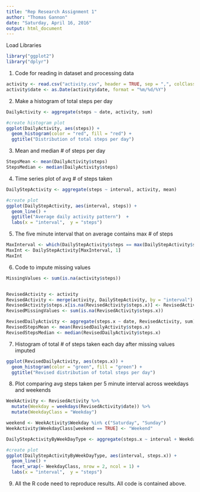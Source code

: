 ---
title: "Rep Research Assignment 1"
author: "Thomas Gannon"
date: "Saturday, April 16, 2016"
output: html_document
---

Load Libraries
```{r, warning = FALSE, message = FALSE}
library("ggplot2")
library("dplyr")
```

1. Code for reading in dataset and processing data
```{r, warning = FALSE, message = FALSE}
activity <- read.csv("activity.csv", header = TRUE, sep = ",", colClasses = c("numeric","character","numeric"))
activity$date <- as.Date(activity$date, format = "%m/%d/%Y")
```


2. Make a histogram of total steps per day
```{r, warning = FALSE, message = FALSE}

DailyActivity <- aggregate(steps ~ date, activity, sum)

#create histogram plot
ggplot(DailyActivity, aes(steps)) + 
  geom_histogram(color = "red", fill = "red") + 
  ggtitle("Distribution of total steps per day")

```

3. Mean and median # of steps per day
```{r, warning = FALSE, message = FALSE}
StepsMean <- mean(DailyActivity$steps)
StepsMedian <- median(DailyActivity$steps)
```

4. Time series plot of avg # of steps taken
```{r, warning = FALSE, message = FALSE}
DailyStepActivity <- aggregate(steps ~ interval, activity, mean)

#create plot
ggplot(DailyStepActivity, aes(interval, steps)) + 
  geom_line() + 
  ggtitle("Average daily activity pattern")  +
  labs(x = "interval",  y = "steps")
```

5. The five minute interval that on average contains max # of steps
```{r, warning = FALSE, message = FALSE}
MaxInterval <- which(DailyStepActivity$steps == max(DailyStepActivity$steps))
MaxInt <- DailyStepActivity[MaxInterval, 1]
MaxInt
```

6. Code to impute missing values
```{r, warning = FALSE, message = FALSE}
MissingValues <- sum(is.na(activity$steps))


RevisedActivity <- activity
RevisedActivity <- merge(activity, DailyStepActivity, by = "interval")
RevisedActivity$steps.x[is.na(RevisedActivity$steps.x)] <- RevisedActivity$steps.y
RevisedMissingValues <- sum(is.na(RevisedActivity$steps.x))

RevisedDailyActivity <- aggregate(steps.x ~ date, RevisedActivity, sum)
RevisedStepsMean <- mean(RevisedDailyActivity$steps.x)
RevisedStepsMedian <- median(RevisedDailyActivity$steps.x)
```

7. Histogram of total # of steps taken each day after missing values imputed
```{r, warning = FALSE, message = FALSE}
ggplot(RevisedDailyActivity, aes(steps.x)) + 
  geom_histogram(color = "green", fill = "green") + 
  ggtitle("Revised distribution of total steps per day")
```

8. Plot comparing avg steps taken per 5 minute interval across weekdays and weekends
```{r, warning = FALSE, message = FALSE}
WeekActivity <- RevisedActivity %>% 
  mutate(Weekday = weekdays(RevisedActivity$date)) %>%
  mutate(WeekdayClass = "Weekday")

weekend <- WeekActivity$Weekday %in% c("Saturday", "Sunday") 
WeekActivity$WeekdayClass[weekend == TRUE] <- "Weekend"

DailyStepActivityByWeekDayType <- aggregate(steps.x ~ interval + WeekdayClass, WeekActivity, mean)

#create plot
ggplot(DailyStepActivityByWeekDayType, aes(interval, steps.x)) + 
  geom_line() + 
  facet_wrap(~ WeekdayClass, nrow = 2, ncol = 1) +
  labs(x = "interval",  y = "steps")
```

9. All the R code need to reproduce results.  All code is contained above.